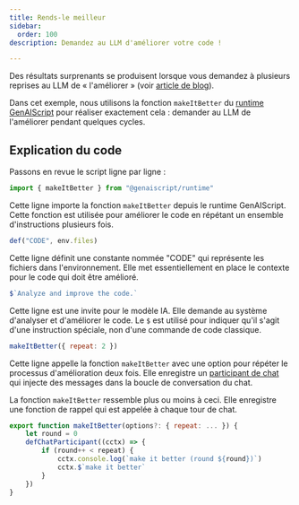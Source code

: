 ```yaml
---
title: Rends-le meilleur
sidebar:
  order: 100
description: Demandez au LLM d'améliorer votre code !

---
```


Des résultats surprenants se produisent lorsque vous demandez à plusieurs reprises au LLM de « l'améliorer » (voir [article de blog](https://minimaxir.com/2025/01/write-better-code/)).

Dans cet exemple, nous utilisons la fonction `makeItBetter` du [runtime GenAIScript](../../../reference/reference/runtime/)
pour réaliser exactement cela : demander au LLM de l'améliorer pendant quelques cycles.

## Explication du code

Passons en revue le script ligne par ligne :

```js
import { makeItBetter } from "@genaiscript/runtime"
```

Cette ligne importe la fonction `makeItBetter` depuis le runtime GenAIScript. Cette fonction est utilisée pour améliorer le code en répétant un ensemble d'instructions plusieurs fois.

```js
def("CODE", env.files)
```

Cette ligne définit une constante nommée "CODE" qui représente les fichiers dans l'environnement. Elle met essentiellement en place le contexte pour le code qui doit être amélioré.

```js
$`Analyze and improve the code.`
```

Cette ligne est une invite pour le modèle IA. Elle demande au système d'analyser et d'améliorer le code. Le `$` est utilisé pour indiquer qu'il s'agit d'une instruction spéciale, non d'une commande de code classique.

```js
makeItBetter({ repeat: 2 })
```

Cette ligne appelle la fonction `makeItBetter` avec une option pour répéter le processus d'amélioration deux fois. Elle enregistre un [participant de chat](../../../reference/reference/scripts/chat-participants/)
qui injecte des messages dans la boucle de conversation du chat.

La fonction `makeItBetter` ressemble plus ou moins à ceci. Elle enregistre une fonction de rappel qui est appelée à chaque tour de chat.

```js
export function makeItBetter(options?: { repeat: ... }) {
    let round = 0
    defChatParticipant((cctx) => {
        if (round++ < repeat) {
            cctx.console.log(`make it better (round ${round})`)
            cctx.$`make it better`
        }
    })
}
```
